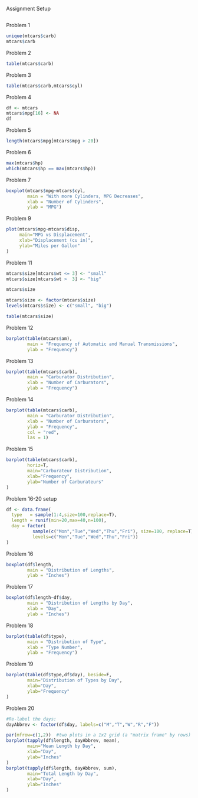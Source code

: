 Assignment Setup
```r

```

Problem 1
```r
unique(mtcars$carb)
mtcars$carb
```
Problem 2
```r
table(mtcars$carb)
```
Problem 3
```r
table(mtcars$carb,mtcars$cyl)
```
Problem 4
```r
df <- mtcars
mtcars$mpg[16] <- NA
df
```

Problem 5
```r
length(mtcars$mpg[mtcars$mpg > 20])
```
Problem 6
```r
max(mtcars$hp)
which(mtcars$hp == max(mtcars$hp))

```
Problem 7
```r
boxplot(mtcars$mpg~mtcars$cyl,
        main = "With more Cylinders, MPG Decreases",
        xlab = "Number of Cylinders",
        ylab = "MPG")
```
Problem 9
```r
plot(mtcars$mpg~mtcars$disp,
     main="MPG vs Displacement",
     xlab="Displacement (cu in)",
     ylab="Miles per Gallon"
)

```
Problem 11
```r
mtcars$size[mtcars$wt <= 3] <- "small"
mtcars$size[mtcars$wt >  3] <- "big"

mtcars$size

mtcars$size <- factor(mtcars$size)
levels(mtcars$size) <- c("small", "big")

table(mtcars$size)
```
Problem 12
```r
barplot(table(mtcars$am),
        main = "Frequency of Automatic and Manual Transmissions",
        ylab = "Frequency")
```
Problem 13
```r
barplot(table(mtcars$carb),
        main = "Carburator Distribution",
        xlab = "Number of Carburators",
        ylab = "Frequency")
```
Problem 14
```r
barplot(table(mtcars$carb),
        main = "Carburator Distribution",
        xlab = "Number of Carburators",
        ylab = "Frequency",
        col = "red",
        las = 1)
```
Problem 15
```r
barplot(table(mtcars$carb), 
        horiz=T,
        main="Carburateur Distribution",
        xlab="Frequency",
        ylab="Number of Carburateurs"
)

```
Problem 16-20 setup
```r
df <- data.frame(
  type   = sample(1:4,size=100,replace=T),
  length = runif(min=20,max=40,n=100),
  day = factor(
          sample(c("Mon","Tue","Wed","Thu","Fri"), size=100, replace=T),
          levels=c("Mon","Tue","Wed","Thu","Fri"))
)
```

Problem 16
```r
boxplot(df$length,
        main = "Distribution of Lengths",
        ylab = "Inches")
```
Problem 17
```r
boxplot(df$length~df$day,
        main = "Distribution of Lengths by Day",
        xlab = "Day",
        ylab = "Inches")
```
Problem 18
```r
barplot(table(df$type),
        main = "Distribution of Type",
        xlab = "Type Number",
        ylab = "Frequency")
```

Problem 19
```r
barplot(table(df$type,df$day), beside=F,
        main="Distribution of Types by Day",
        xlab="Day",
        ylab="Frequency"
)

```
Problem 20
```r
#Re-label the days:
dayAbbrev <- factor(df$day, labels=c("M","T","W","R","F"))

par(mfrow=c(1,2))  #two plots in a 1x2 grid (a "matrix frame" by rows)
barplot(tapply(df$length, dayAbbrev, mean),
        main="Mean Length by Day",
        xlab="Day",
        ylab="Inches"
)
barplot(tapply(df$length, dayAbbrev, sum),
        main="Total Length by Day",
        xlab="Day",
        ylab="Inches"
)

```

